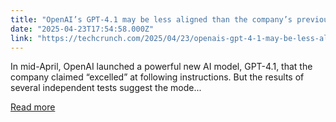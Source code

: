 ```yaml
---
title: "OpenAI’s GPT-4.1 may be less aligned than the company’s previous AI models"
date: "2025-04-23T17:54:58.000Z"
link: "https://techcrunch.com/2025/04/23/openais-gpt-4-1-may-be-less-aligned-than-the-companys-previous-ai-models/"
---
```


In mid-April, OpenAI launched a powerful new AI model, GPT-4.1, that the company claimed &#8220;excelled&#8221; at following instructions. But the results of several independent tests suggest the mode...

[Read more](https://techcrunch.com/2025/04/23/openais-gpt-4-1-may-be-less-aligned-than-the-companys-previous-ai-models/)
